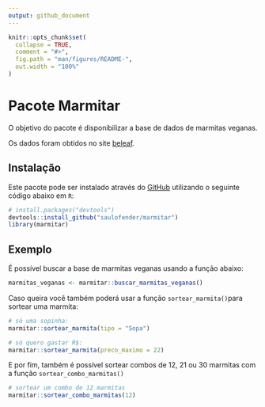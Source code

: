 ```yaml
---
output: github_document
---
```


<!-- README.md is generated from README.Rmd. Please edit that file -->

```r
knitr::opts_chunk$set(
  collapse = TRUE,
  comment = "#>",
  fig.path = "man/figures/README-",
  out.width = "100%"
)
```

# Pacote Marmitar

<!-- badges: start -->
<!-- badges: end -->

O objetivo do pacote é disponibilizar a base de dados de marmitas veganas.

Os dados foram obtidos no site [beleaf](https://www.beleaf.com.br/cardapio-marmitas-veganas).


## Instalação

Este pacote pode ser instalado através do [GitHub](https://github.com/) utilizando o seguinte código abaixo em `R`:

``` r
# install.packages("devtools")
devtools::install_github("saulofender/marmitar")
library(marmitar)
```

## Exemplo

É possível buscar a base de marmitas veganas usando a função abaixo:

```r
marmitas_veganas <- marmitar::buscar_marmitas_veganas()
```

Caso queira você também poderá usar a função `sortear_marmita()`para sortear uma marmita:

```r
# só uma sopinha:
marmitar::sortear_marmita(tipo = "Sopa")

# só quero gastar R$:
marmitar::sortear_marmita(preco_maximo = 22)
```

E por fim, também é possível sortear combos de 12, 21 ou 30 marmitas com a função `sortear_combo_marmitas()`

```r
# sortear um combo de 12 marmitas
marmitar::sortear_combo_marmitas(12)
```

